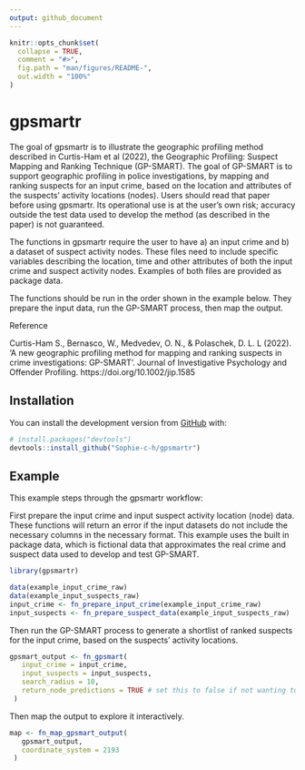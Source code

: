 ```yaml
---
output: github_document
---
```


<!-- README.md is generated from README.Rmd. Please edit that file -->

```r
knitr::opts_chunk$set(
  collapse = TRUE,
  comment = "#>",
  fig.path = "man/figures/README-",
  out.width = "100%"
)
```

# gpsmartr

<!-- badges: start -->
<!-- badges: end -->

The goal of gpsmartr is to illustrate the geographic profiling method described in Curtis-Ham et al (2022), the Geographic Profiling: Suspect Mapping and Ranking Technique (GP-SMART). The goal of GP-SMART is to support geographic profiling in police investigations, by mapping and ranking suspects for an input crime, based on the location and attributes of the suspects' activity locations (nodes). Users should read that paper before using gpsmartr. Its operational use is at the user's own risk; accuracy outside the test data used to develop the method (as described in the paper) is not guaranteed.

The functions in gpsmartr require the user to have a) an input crime and b) a dataset of suspect activity nodes. These files need to include specific variables describing the location, time and other attributes of both the input crime and suspect activity nodes. Examples of both files are provided as package data.

The functions should be run in the order shown in the example below. They prepare the input data, run the GP-SMART process, then map the output.

Reference

Curtis-Ham S., Bernasco, W., Medvedev, O. N., & Polaschek, D. L. L (2022). 'A new geographic profiling method for mapping and ranking suspects in crime investigations: GP-SMART'. Journal of Investigative Psychology and Offender Profiling. https://doi.org/10.1002/jip.1585

## Installation

You can install the development version from [GitHub](https://github.com/) with:

``` r
# install.packages("devtools")
devtools::install_github("Sophie-c-h/gpsmartr")
```
## Example

This example steps through the gpsmartr workflow:

First prepare the input crime and input suspect activity location (node) data. These functions will return an error if the input datasets do not include the necessary columns in the necessary format. This example uses the built in package data, which is fictional data that approximates the real crime and suspect data used to develop and test GP-SMART.

```r
library(gpsmartr)

data(example_input_crime_raw)
data(example_input_suspects_raw)
input_crime <- fn_prepare_input_crime(example_input_crime_raw)
input_suspects <- fn_prepare_suspect_data(example_input_suspects_raw)

```

Then run the GP-SMART process to generate a shortlist of ranked suspects for the input crime, based on the suspects' activity locations.

```r
gpsmart_output <- fn_gpsmart(
   input_crime = input_crime,
   input_suspects = input_suspects,
   search_radius = 10,
   return_node_predictions = TRUE # set this to false if not wanting to map the output (next step)
 )
```

Then map the output to explore it interactively.

```r
map <- fn_map_gpsmart_output(
   gpsmart_output,
   coordinate_system = 2193
 )
```

